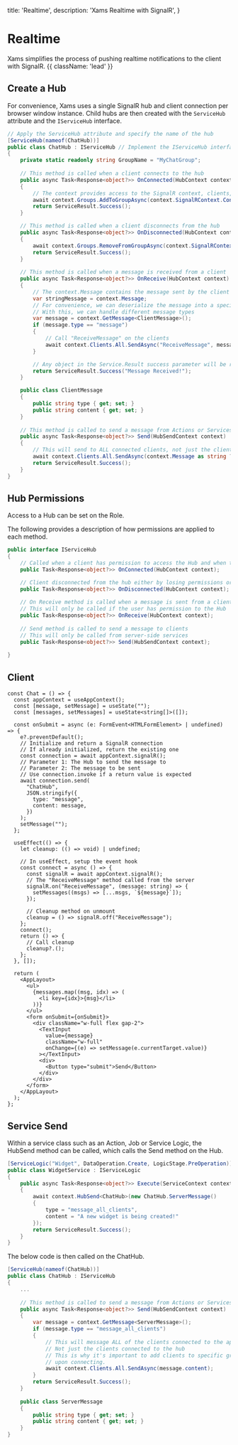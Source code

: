   title: 'Realtime',
  description: 'Xams Realtime with SignalR',
}

# Realtime

Xams simplifies the process of pushing realtime notifications to the client with SignalR. {{ className: 'lead' }}

## Create a Hub

For convenience, Xams uses a single SignalR hub and client connection per browser window instance. Child hubs are then created with the `ServiceHub` attribute and the `IServiceHub` interface.

```c# {{ title: 'Project / Hubs / ChatHub.cs' }}
// Apply the ServiceHub attribute and specify the name of the hub
[ServiceHub(nameof(ChatHub))]
public class ChatHub : IServiceHub // Implement the IServiceHub interface
{
    private static readonly string GroupName = "MyChatGroup";
    
    // This method is called when a client connects to the hub
    public async Task<Response<object?>> OnConnected(HubContext context)
    {
        // The context provides access to the SignalR context, clients, and groups
        await context.Groups.AddToGroupAsync(context.SignalRContext.ConnectionId, GroupName);
        return ServiceResult.Success();
    }

    // This method is called when a client disconnects from the hub
    public async Task<Response<object?>> OnDisconnected(HubContext context)
    {
        await context.Groups.RemoveFromGroupAsync(context.SignalRContext.ConnectionId, GroupName);
        return ServiceResult.Success();
    }
    
    // This method is called when a message is received from a client
    public async Task<Response<object?>> OnReceive(HubContext context)
    {
        // The context.Message contains the message sent by the client
        var stringMessage = context.Message;
        // For convenience, we can deserialize the message into a specific type
        // With this, we can handle different message types
        var message = context.GetMessage<ClientMessage>();
        if (message.type == "message")
        {
            // Call "ReceiveMessage" on the clients
            await context.Clients.All.SendAsync("ReceiveMessage", message.content);    
        }

        // Any object in the Service.Result success parameter will be returned to the client
        return ServiceResult.Success("Message Received!");
    }

    public class ClientMessage
    {
        public string type { get; set; }
        public string content { get; set; }
    }
    
    // This method is called to send a message from Actions or Services
    public async Task<Response<object?>> Send(HubSendContext context)
    {
        // This will send to ALL connected clients, not just the clients of this hub
        await context.Clients.All.SendAsync(context.Message as string ?? "");
        return ServiceResult.Success();
    }
}
```

## Hub Permissions

Access to a Hub can be set on the Role. 
<DocImage image={realtimePermissions} full={true} />

The following provides a description of how permissions are applied to each method.
```c# {{ title: 'Project / Hubs / ChatHub.cs' }}
public interface IServiceHub
{
    // Called when a client has permission to access the Hub and when they first connect
    public Task<Response<object?>> OnConnected(HubContext context);

    // Client disconnected from the hub either by losing permissions or closing the browser window
    public Task<Response<object?>> OnDisconnected(HubContext context);
    
    // On Receive method is called when a message is sent from a client
    // This will only be called if the user has permission to the Hub
    public Task<Response<object?>> OnReceive(HubContext context);
    
    // Send method is called to send a message to clients
    // This will only be called from server-side services
    public Task<Response<object?>> Send(HubSendContext context);
   
}
```

## Client

```tsx {{ title: 'src / pages / chat.tsx' }}
const Chat = () => {
  const appContext = useAppContext();
  const [message, setMessage] = useState("");
  const [messages, setMessages] = useState<string[]>([]);

  const onSubmit = async (e: FormEvent<HTMLFormElement> | undefined) => {
    e?.preventDefault();
    // Initialize and return a SignalR connection
    // If already initialized, return the existing one
    const connection = await appContext.signalR();
    // Parameter 1: The Hub to send the message to
    // Parameter 2: The message to be sent
    // Use connection.invoke if a return value is expected
    await connection.send(
      "ChatHub",
      JSON.stringify({
        type: "message",
        content: message,
      })
    );
    setMessage("");
  };

  useEffect(() => {
    let cleanup: (() => void) | undefined;

    // In useEffect, setup the event hook
    const connect = async () => {
      const signalR = await appContext.signalR();
      // The "ReceiveMessage" method called from the server
      signalR.on("ReceiveMessage", (message: string) => {
        setMessages((msgs) => [...msgs, `${message}`]);
      });

      // Cleanup method on unmount
      cleanup = () => signalR.off("ReceiveMessage");
    };
    connect();
    return () => {
      // Call cleanup
      cleanup?.();
    };
  }, []);

  return (
    <AppLayout>
      <ul>
        {messages.map((msg, idx) => (
          <li key={idx}>{msg}</li>
        ))}
      </ul>
      <form onSubmit={onSubmit}>
        <div className="w-full flex gap-2">
          <TextInput
            value={message}
            className="w-full"
            onChange={(e) => setMessage(e.currentTarget.value)}
          ></TextInput>
          <div>
            <Button type="submit">Send</Button>
          </div>
        </div>
      </form>
    </AppLayout>
  );
};
```


## Service Send

Within a service class such as an Action, Job or Service Logic, the HubSend method can be called, which calls the Send method on the Hub.

```c# {{ title: 'Project / Service / WidgetService.cs' }}
[ServiceLogic("Widget", DataOperation.Create, LogicStage.PreOperation)]
public class WidgetService : IServiceLogic
{
    public async Task<Response<object?>> Execute(ServiceContext context)
    {
        await context.HubSend<ChatHub>(new ChatHub.ServerMessage()
        {
            type = "message_all_clients",
            content = "A new widget is being created!"
        });
        return ServiceResult.Success();
    }
}
```

The below code is then called on the ChatHub.

```c# {{ title: 'Project / Hubs / ChatHub.cs' }}
[ServiceHub(nameof(ChatHub))]
public class ChatHub : IServiceHub
{
    ...
    
    // This method is called to send a message from Actions or Services
    public async Task<Response<object?>> Send(HubSendContext context)
    {
        var message = context.GetMessage<ServerMessage>();
        if (message.type == "message_all_clients")
        {
            // This will message ALL of the clients connected to the application
            // Not just the clients connected to the hub
            // This is why it's important to add clients to specific groups
            // upon connecting.
            await context.Clients.All.SendAsync(message.content);    
        }
        return ServiceResult.Success();
    }
    
    public class ServerMessage
    {
        public string type { get; set; }
        public string content { get; set; }
    }
}
```